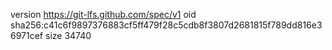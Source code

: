 version https://git-lfs.github.com/spec/v1
oid sha256:c41c6f9897376883cf5ff479f28c5cdb8f3807d2681815f789dd816e36971cef
size 34740
